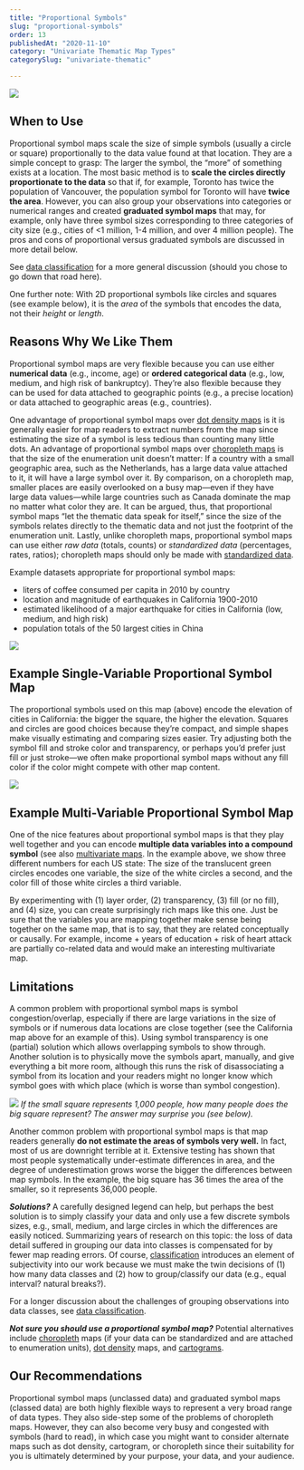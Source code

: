 ```yaml
---
title: "Proportional Symbols"
slug: "proportional-symbols"
order: 13
publishedAt: "2020-11-10"
category: "Univariate Thematic Map Types"
categorySlug: "univariate-thematic"

---
```

![](/images/guide/prop_symbols.jpeg)

## When to Use

Proportional symbol maps scale the size of simple symbols (usually a circle or square) proportionally to the data value found at that location. They are a simple concept to grasp: The larger the symbol, the “more” of something exists at a location. The most basic method is to **scale the circles directly proportionate to the data** so that if, for example, Toronto has twice the population of Vancouver, the population symbol for Toronto will have **twice the area**. However, you can also group your observations into categories or numerical ranges and created **graduated symbol maps** that may, for example, only have three symbol sizes corresponding to three categories of city size (e.g., cities of &lt;1 million, 1-4 million, and over 4 million people). The pros and cons of proportional versus graduated symbols are discussed in more detail below.

See [data classification](/guide/data-classification) for a more general discussion (should you chose to go down that road here).

One further note: With 2D proportional symbols like circles and squares (see example below), it is the _area_ of the symbols that encodes the data, not their _height_ or _length_.

## Reasons Why We Like Them

Proportional symbol maps are very flexible because you can use either **numerical data** (e.g., income, age) or **ordered categorical data** (e.g., low, medium, and high risk of bankruptcy). They’re also flexible because they can be used for data attached to geographic points (e.g., a precise location) or data attached to geographic areas (e.g., countries).

One advantage of proportional symbol maps over [dot density maps](/guide/dot-density) is it is generally easier for map readers to extract numbers from the map since estimating the size of a symbol is less tedious than counting many little dots. An advantage of proportional symbol maps over [choropleth maps](/guide/choropleth) is that the size of the enumeration unit doesn’t matter: If a country with a small geographic area, such as the Netherlands, has a large data value attached to it, it will have a large symbol over it. By comparison, on a choropleth map, smaller places are easily overlooked on a busy map—even if they have large data values—while large countries such as Canada dominate the map no matter what color they are. It can be argued, thus, that proportional symbol maps “let the thematic data speak for itself,” since the size of the symbols relates directly to the thematic data and not just the footprint of the enumeration unit. Lastly, unlike choropleth maps, proportional symbol maps can use either _raw data_ (totals, counts) or _standardized data_ (percentages, rates, ratios); choropleth maps should only be made with [standardized data](/guide/standardizing-data).

Example datasets appropriate for proportional symbol maps:

-   liters of coffee consumed per capita in 2010 by country
-   location and magnitude of earthquakes in California 1900-2010
-   estimated likelihood of a major earthquake for cities in California (low, medium, and high risk)
-   population totals of the 50 largest cities in China

![](/images/guide/proportional_squaresB.jpeg)

## Example Single-Variable Proportional Symbol Map

The proportional symbols used on this map (above) encode the elevation of cities in California: the bigger the square, the higher the elevation. Squares and circles are good choices because they’re compact, and simple shapes make visually estimating and comparing sizes easier. Try adjusting both the symbol fill and stroke color and transparency, or perhaps you’d prefer just fill or just stroke—we often make proportional symbol maps without any fill color if the color might compete with other map content.

![](/images/guide/multivariate_proportional.png)

## Example Multi-Variable Proportional Symbol Map

One of the nice features about proportional symbol maps is that they play well together and you can encode **multiple data variables into a compound symbol** (see also [multivariate maps](/guide/multivariate-vs-univariate). In the example above, we show three different numbers for each US state: The size of the translucent green circles encodes one variable, the size of the white circles a second, and the color fill of those white circles a third variable.

By experimenting with (1) layer order, (2) transparency, (3) fill (or no fill), and (4) size, you can create surprisingly rich maps like this one. Just be sure that the variables you are mapping together make sense being together on the same map, that is to say, that they are related conceptually or causally. For example, income + years of education + risk of heart attack are partially co-related data and would make an interesting multivariate map.

## Limitations

A common problem with proportional symbol maps is symbol congestion/overlap, especially if there are large variations in the size of symbols or if numerous data locations are close together (see the California map above for an example of this). Using symbol transparency is one (partial) solution which allows overlapping symbols to show through. Another solution is to physically move the symbols apart, manually, and give everything a bit more room, although this runs the risk of disassociating a symbol from its location and your readers might no longer know which symbol goes with which place (which is worse than symbol congestion).

![](/images/guide/bigLittle.jpeg)
*If the small square represents 1,000 people, how many people does the big square represent? The answer may surprise you (see below).*

Another common problem with proportional symbol maps is that map readers generally **do not estimate the areas of symbols very well.** In fact, most of us are downright terrible at it. Extensive testing has shown that most people systematically under-estimate differences in area, and the degree of underestimation grows worse the bigger the differences between map symbols. In the example, the big square has 36 times the area of the smaller, so it represents 36,000 people.

**_Solutions?_** A carefully designed legend can help, but perhaps the best solution is to simply classify your data and only use a few discrete symbols sizes, e.g., small, medium, and large circles in which the differences are easily noticed. Summarizing years of research on this topic: the loss of data detail suffered in grouping our data into classes is compensated for by fewer map reading errors. Of course, [classification](/guide/data-classification) introduces an element of subjectivity into our work because we must make the twin decisions of (1) how many data classes and (2) how to group/classify our data (e.g., equal interval? natural breaks?).

For a longer discussion about the challenges of grouping observations into data classes, see [data classification](/guide/data-classification).

**_Not sure you should use a proportional symbol map?_** Potential alternatives include [choropleth](/guide/choropleth) maps (if your data can be standardized and are attached to enumeration units), [dot density](/guide/dot-density) maps, and [cartograms](/guide/cartograms).

## Our Recommendations

Proportional symbol maps (unclassed data) and graduated symbol maps (classed data) are both highly flexible ways to represent a very broad range of data types. They also side-step some of the problems of choropleth maps. However, they can also become very busy and congested with symbols (hard to read), in which case you might want to consider alternate maps such as dot density, cartogram, or choropleth since their suitability for you is ultimately determined by your purpose, your data, and your audience.
